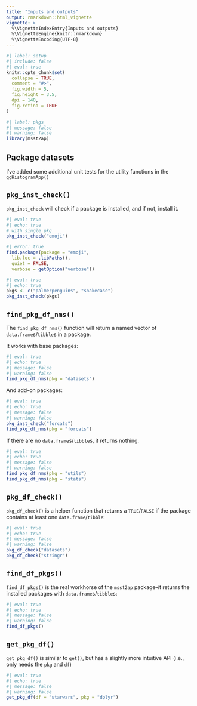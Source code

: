 ```yaml
---
title: "Inputs and outputs"
output: rmarkdown::html_vignette
vignette: >
  %\VignetteIndexEntry{Inputs and outputs}
  %\VignetteEngine{knitr::rmarkdown}
  %\VignetteEncoding{UTF-8}
---
```


```r
#| label: setup
#| include: false
#| eval: true
knitr::opts_chunk$set(
  collapse = TRUE,
  comment = "#>",
  fig.width = 5,
  fig.height = 3.5,
  dpi = 140,
  fig.retina = TRUE
)
```

```r
#| label: pkgs
#| message: false
#| warning: false
library(msst2ap)
```

## Package datasets

I've added some additional unit tests for the utility functions in the `ggHistogramApp()`

## `pkg_inst_check()`

`pkg_inst_check` will check if a package is installed, and if not, install it.

```r
#| eval: true 
#| echo: true
# with single pkg
pkg_inst_check("emoji")
```

```r
#| error: true 
find.package(package = "emoji", 
  lib.loc = .libPaths(), 
  quiet = FALSE,
  verbose = getOption("verbose"))
```


```r
#| eval: true 
#| echo: true
pkgs <- c("palmerpenguins", "snakecase")
pkg_inst_check(pkgs)
```

## `find_pkg_df_nms()`

The `find_pkg_df_nms()` function will return a named vector of `data.frame`s/`tibble`s in a package.

It works with base packages: 

```r
#| eval: true 
#| echo: true 
#| message: false 
#| warning: false
find_pkg_df_nms(pkg = "datasets")
```

And add-on packages:

```r
#| eval: true 
#| echo: true 
#| message: false 
#| warning: false
pkg_inst_check("forcats")
find_pkg_df_nms(pkg = "forcats")
```

If there are no `data.frame`s/`tibble`s, it returns nothing.

```r
#| eval: true 
#| echo: true 
#| message: false 
#| warning: false
find_pkg_df_nms(pkg = "utils")
find_pkg_df_nms(pkg = "stats")
```

## `pkg_df_check()` 

`pkg_df_check()` is a helper function that returns a `TRUE`/`FALSE` if the package contains at least one `data.frame`/`tibble`: 

```r
#| eval: true 
#| echo: true 
#| message: false 
#| warning: false
pkg_df_check("datasets")
pkg_df_check("stringr")
```

## `find_df_pkgs()` 

`find_df_pkgs()` is the real workhorse of the `msst2ap` package--it returns the installed packages with `data.frame`s/`tibble`s: 

```r
#| eval: true 
#| echo: true 
#| message: false 
#| warning: false
find_df_pkgs()
```

## `get_pkg_df()` 

`get_pkg_df()` is similar to `get()`, but has a slightly more intuitive API (i.e., only needs the `pkg` and `df`)

```r
#| eval: true 
#| echo: true 
#| message: false 
#| warning: false
get_pkg_df(df = "starwars", pkg = "dplyr")
```


